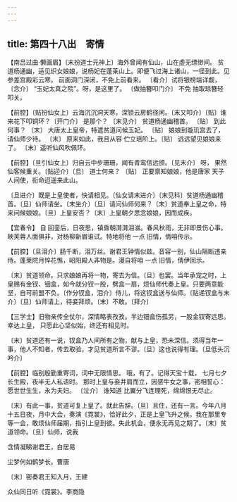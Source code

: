 ```yaml
---
---
---
```

title: 第四十八出　寄情
---



【南吕过曲·懒画眉】〔末扮道士元神上〕海外曾闻有仙山，山在虚无缥缈间。 贫道杨通幽，适见织女娘娘，说杨妃在蓬莱山上。即便飞过海上诸山，一径到此。见 参差宫殿彩云寒。 前面洞门深闭，不免上前看来。 〔看介〕试将银榜端详觑，〔念介〕 “玉妃太真之院”。呀，是这里了。 〔做抽簪叩门介〕 不免 抽取琼簪轻叩关。

【前腔】〔贴扮仙女上〕云海沉沉洞天寒，深锁云房鹤径闲。〔末又叩介〕〔贴〕谁来花下叩铜环？〔开门介〕 是那个？ 〔末见介〕 贫道杨通幽稽首。 〔贴〕 到此何事？ 〔末〕 大唐太上皇帝，特遣贫道问候玉妃。 〔贴〕 娘娘到璇玑宫去了，请仙师少待。 〔末〕 原来如此，我且从容 伫立瑶阶上。〔贴〕 远远望见娘娘来了。 〔末〕遥听仙风吹佩环。

【前腔】〔旦引仙女上〕归自云中步珊珊，闻有青鸾信远颁。〔见末介〕 呀， 果然仙客候重关。〔贴迎介〕〔旦〕 道士何来？ 〔贴〕 正要禀知娘娘，他是唐家 天子人间使，衔命迢遥来此山。

〔旦进介〕既是上皇使者，快请相见。〔仙女请末进介〕〔末见科〕贫道杨通幽稽首。〔旦〕仙师请坐。〔末坐介〕〔旦〕请问仙师何来？〔末〕贫道奉上皇之命，特来问候娘娘。〔旦〕上皇安否？〔末〕上皇朝夕思念娘娘，因而成疾。



【宜春令】 自 回銮后，日夜思，镇昏朝潸潸泪滋。春风秋雨，无非即景伤心事。映芙蓉人面俱非，对杨柳新眉谁试。特地将他 一点 旧情，倩咱传示。

【前腔】〔旦泪介〕肠千断，泪万丝。谢君王钟情似兹。音容一别，仙山隔断违亲侍。蓬莱院月悴花憔，昭阳殿人非物是。漫自将咱 一点 旧情，倩伊回示。

〔末〕贫道领命。只求娘娘再将一物，寄去为信。〔旦〕也罢。当年承宠之时，上皇赐有金钗、钿盒，如今就分钗一股，劈盒一扇，烦仙师代奏上皇。只要两意能坚，自可前盟不负。〔作分钗盒，泪介〕侍儿，将这钗盒送与仙师。〔贴递钗盒与末介〕〔旦〕仙师请上，待妾拜烦。〔末〕不敢。〔拜介〕



【三学士】旧物亲传全仗尔，深情略表孜孜。半边钿盒伤孤另，一股金钗寄远思。 幸达上皇， 只愿此心坚似始，终还有相见时。

〔末〕贫道还有一说，钗盒乃人间所有之物，献与上皇，恐未深信。须得当年一事，他人不知者，传去取验，才见贫道所言不谬。〔旦〕这也说得有理。〔旦低头沉吟介〕



【前腔】临别殷勤重寄词，词中无限情思。 哦，有了。记得天宝十载， 七月七夕长生殿，夜半无人私语时。 那时上皇与妾并肩而立，因感牛女之事，密相誓心：愿世世生生，永为夫妇。 〔泣介〕 谁知道 比翼分飞连理死，绵绵恨无尽止。

〔末〕有此一事，贫道可复上皇了。就此告辞。〔旦〕且住，还有一言。今年八月十五日夜，月中大会，奏演《霓裳》，恰好此夕，正是上皇飞升之候。我在那里专等一会，敢烦仙师届期，指引上皇到彼。失此机会，便永无再见之期了。〔末〕贫道领命。〔旦〕仙师，说我



含情凝睇谢君王，白居易





尘梦何如鹤梦长。曹唐





〔末〕密奏君王知入月，王建



众仙同日听《霓裳》。李商隐